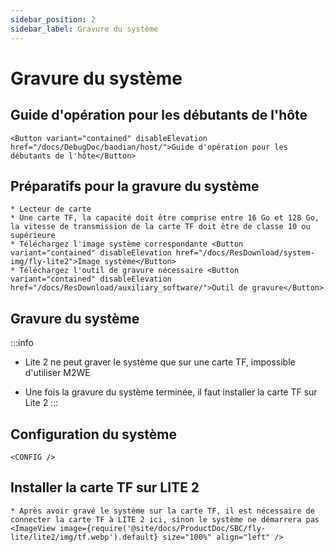 ```yaml
---
sidebar_position: 2
sidebar_label: Gravure du système
---
```







# Gravure du système

## Guide d'opération pour les débutants de l'hôte

    <Button variant="contained" disableElevation href="/docs/DebugDoc/baodian/host/">Guide d'opération pour les débutants de l'hôte</Button>

## Préparatifs pour la gravure du système

    * Lecteur de carte
    * Une carte TF, la capacité doit être comprise entre 16 Go et 128 Go, la vitesse de transmission de la carte TF doit être de classe 10 ou supérieure
    * Téléchargez l'image système correspondante <Button variant="contained" disableElevation href="/docs/ResDownload/system-img/fly-lite2">Image système</Button>
    * Téléchargez l'outil de gravure nécessaire <Button variant="contained" disableElevation href="/docs/ResDownload/auxiliary_software/">Outil de gravure</Button>

## Gravure du système

:::info
* Lite 2 ne peut graver le système que sur une carte TF, impossible d'utiliser M2WE
* Une fois la gravure du système terminée, il faut installer la carte TF sur Lite 2
:::

    <TF />

            

## Configuration du système

    <CONFIG />


## Installer la carte TF sur LITE 2

    * Après avoir gravé le système sur la carte TF, il est nécessaire de connecter la carte TF à LITE 2 ici, sinon le système ne démarrera pas
    <ImageView image={require('@site/docs/ProductDoc/SBC/fly-lite/lite2/img/tf.webp').default} size="100%" align="left" />  
